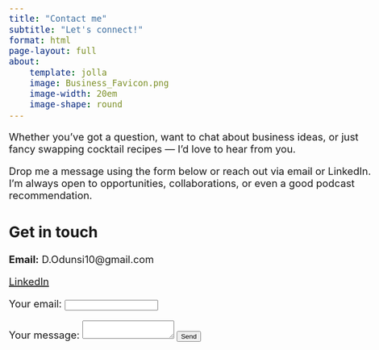```yaml
---
title: "Contact me"
subtitle: "Let's connect!"
format: html
page-layout: full
about:
    template: jolla
    image: Business_Favicon.png
    image-width: 20em
    image-shape: round
---
```


<style>
body {
  font-size: 20px;
}
</style>

Whether you’ve got a question, want to chat about business ideas, or just fancy swapping cocktail recipes — I’d love to hear from you.

Drop me a message using the form below or reach out via email or LinkedIn. I’m always open to opportunities, collaborations, or even a good podcast recommendation.

## Get in touch

**Email:**
D.Odunsi10@gmail.com

[LinkedIn](www.linkedin.com/in/daniel-odunsi-56a24b263)


<!-- Visitor form -->

<form
  action="https://formspree.io/f/mvgagzoa"
  method="POST"
>
  <label>
    Your email:
    <input type="email" name="email">
  </label>


  <label>
    Your message:
    <textarea name="message"></textarea>
 

  </label>
  <!-- your other form fields go here -->
  <button type="submit">Send</button>
</form>















